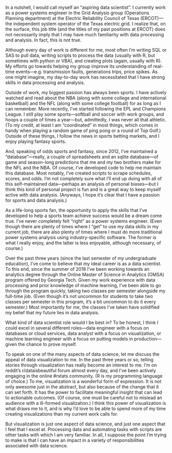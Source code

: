 
In a nutshell, I would call myself an "aspiring data scientist". I currently work as a power systems engineer in the Grid Analysis group (Operations Planning department) at the Electric Reliability Council of Texas (ERCOT)---the independent system operator of the Texas electric grid. I realize that, on the surface, this job title (and the titles of my past positions at ERCOT) does not necessarily imply that I may have much familiarity with data processing and analysis. In fact, this is not true.

Although every day of work is different for me, most often I'm writing SQL or SAS to pull data, writing scripts to process the data (usually with R, but sometimes with python or VBA), and creating plots (again, usually with R). My efforts go towards helping my group improve its understanding of real-time events---e.g. transmission faults, generations trips, price spikes. As one might imagine, my day-to-day work has necessitated that I have strong skills in data processing and analysis.

Outside of work, my biggest passion has always been sports. I have actively watched and read about the NBA (along with some college and international basketball) and the NFL (along with some college football) for as long as I can remember. More recently, I've started following the EPL and Champions League. I still play some sports---softball and soccer with work groups, and hoops a couple of times a year---but, admittedly, I was never all that athletic. (To my credit, at least I am "coordinated" in most things, which comes in handy when playing a random game of ping pong or a round of Top Golf.) Outside of these things, I follow the news in sports betting markets, and I enjoy playing fantasy sports.

And, speaking of odds sports and fantasy, since 2012, I've maintained a "database"---really, a couple of spreadsheets and an sqlite database---of game and season-long predictions that me and my two brothers make for the NFL and the NBA. Of course, I've developed code to help me maintain this database. Most notably, I've created scripts to scrape schedules, scores, and odds. I'm not completely sure what I'll end up doing with all of this self-maintained data---perhaps an analysis of personal biases---but I think this kind of personal project is fun and is a great way to keep myself active with data analysis. (Anyways, I hope it's clear that I have a passion for sports and data analysis.)

As a life-long sports fan, the opportunity to apply the skills that I've developed to help a sports team achieve success would be a dream come true. I've never completely felt "right" as a power systems engineer. (Even though there are plenty of times where I "get" to use my data skills in my current job, there are also plenty of times where I must do more traditional power systems analysis using industry-specific software. The former is what I really enjoy, and the latter is less enjoyable, although necessary, of course.)

Over the past three years (since the last semester of my undergraduate education), I've come to believe that my ideal career is as a data scientist. To this end, since the summer of 2018 I've been working towards an analytics degree through the Online Master of Science in Analytics (OMSA) program offered by Georgia Tech. Given my work experience with data processing and prior knowledge of machine learning, I've been able to go through the program quickly, taking two classes per semester alongside my full-time job. (Even though it's not uncommon for students to take two classes per semester in this program, it's a bit uncommon to do it every semester.) Most importantly for me, the classes I've taken have solidified my belief that my future lies in data analysis.

What kind of data scientist role would I be best in? To be honest, I think I could excel in several different roles---data engineer with a focus on databases or cloud services, data analyst with a focus on visualization, or machine learning engineer with a focus on putting models in production---given the chance to prove myself.

To speak on one of the many aspects of data science, let me discuss the appeal of data visualization to me. In the past three years or so, telling stories through visualization has really become an interest to me. I'm on reddit's r/dataisbeautiful forum almost every day, and I've been actively engaging in the online #rstats community. (R is my programming language of choice.) To me, visualization is a wonderful form of expression. It is not only awesome just in the abstract, but also because of the change that it can set forth. It has the power to facilitate meaningful insight that can lead to actionable outcomes. (Of course, one must be careful not to mislead an audience with a ill-formed visualization.) I think this power of visualization is what draws me to it, and is why I'd love to be able to spend more of my time creating visualizations than my current work calls for.

But visualization is just one aspect of data science, and just one aspect that I feel that I excel at. Processing data and automating tasks with scripts are other tasks with which I am very familiar. In all, I suppose the point I'm trying to make is that I can have an impact in a variety of responsibilities associated with data science.
